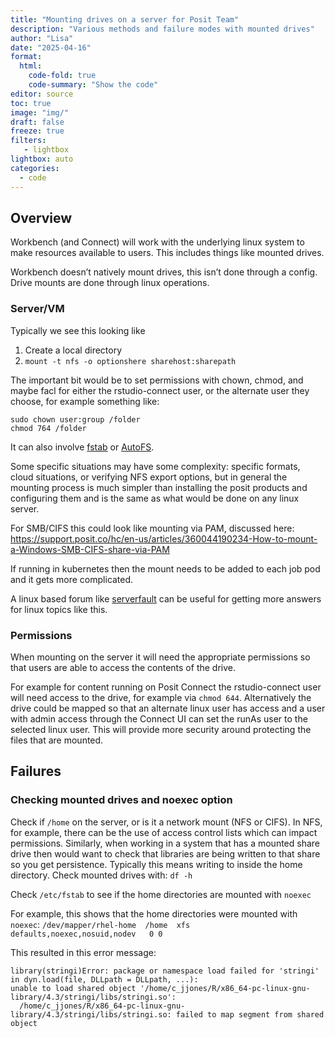 ```yaml
---
title: "Mounting drives on a server for Posit Team"
description: "Various methods and failure modes with mounted drives"
author: "Lisa"
date: "2025-04-16"
format:
  html:
    code-fold: true
    code-summary: "Show the code"
editor: source
toc: true
image: "img/"
draft: false
freeze: true
filters:
   - lightbox
lightbox: auto
categories:
  - code
---
```


## Overview

Workbench (and Connect) will work with the underlying linux system to make resources available to users. This includes things like mounted drives. 

Workbench doesn't natively mount drives, this isn't done through a config. Drive mounts are done through linux operations. 

### Server/VM

Typically we see this looking like 

1. Create a local directory 
2. `mount -t nfs -o optionshere sharehost:sharepath`

The important bit would be to set permissions with chown, chmod, and maybe facl for either the rstudio-connect user, or the alternate user they choose, for example something like: 

```
sudo chown user:group /folder
chmod 764 /folder
```

It can also involve [fstab](https://www.baeldung.com/linux/network-drive-etc-fstab) or [AutoFS](https://help.ubuntu.com/community/Autofs). 

Some specific situations may have some complexity: specific formats, cloud situations, or verifying NFS export options, but in general the mounting process is much simpler than installing the posit products and configuring them and is the same as what would be done on any linux server. 

For SMB/CIFS this could look like mounting via PAM, discussed here: <https://support.posit.co/hc/en-us/articles/360044190234-How-to-mount-a-Windows-SMB-CIFS-share-via-PAM>

If running in kubernetes then the mount needs to be added to each job pod and it gets more complicated. 

A linux based forum like [serverfault](https://serverfault.com/) can be useful for getting more answers for linux topics like this. 

### Permissions 

When mounting on the server it will need the appropriate permissions so that users are able to access the contents of the drive. 

For example for content running on Posit Connect the rstudio-connect user will need access to the drive, for example via `chmod 644`. Alternatively the drive could be mapped so that an alternate linux user has access and a user with admin access through the Connect UI can set the runAs user to the selected linux user. This will provide more security around protecting the files that are mounted. 

## Failures 

### Checking mounted drives and noexec option

Check if `/home` on the server, or is it a network mount (NFS or CIFS). In NFS, for example, there can be the use of access control lists which can impact permissions. Similarly, when working in a system that has a mounted share drive then would want to check that libraries are being written to that share so you get persistence. Typically this means writing to inside the home directory. Check mounted drives with: `df -h`

Check `/etc/fstab` to see if the home directories are mounted with `noexec`

For example, this shows that the home directories were mounted with `noexec`: `/dev/mapper/rhel-home  /home  xfs    defaults,noexec,nosuid,nodev   0 0`

This resulted in this error message:

```         
library(stringi)Error: package or namespace load failed for 'stringi' in dyn.load(file, DLLpath = DLLpath, ...):
unable to load shared object '/home/c_jjones/R/x86_64-pc-linux-gnu-library/4.3/stringi/libs/stringi.so':
  /home/c_jjones/R/x86_64-pc-linux-gnu-library/4.3/stringi/libs/stringi.so: failed to map segment from shared object
```


